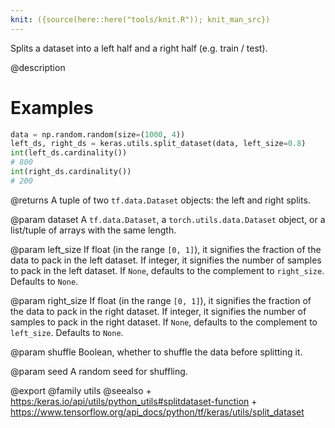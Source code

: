 ```yaml
---
knit: ({source(here::here("tools/knit.R")); knit_man_src})
---
```

Splits a dataset into a left half and a right half (e.g. train / test).

@description

# Examples
```python
data = np.random.random(size=(1000, 4))
left_ds, right_ds = keras.utils.split_dataset(data, left_size=0.8)
int(left_ds.cardinality())
# 800
int(right_ds.cardinality())
# 200
```

@returns
A tuple of two `tf.data.Dataset` objects:
the left and right splits.

@param dataset
A `tf.data.Dataset`, a `torch.utils.data.Dataset` object,
or a list/tuple of arrays with the same length.

@param left_size
If float (in the range `[0, 1]`), it signifies
the fraction of the data to pack in the left dataset. If integer, it
signifies the number of samples to pack in the left dataset. If
`None`, defaults to the complement to `right_size`.
Defaults to `None`.

@param right_size
If float (in the range `[0, 1]`), it signifies
the fraction of the data to pack in the right dataset.
If integer, it signifies the number of samples to pack
in the right dataset.
If `None`, defaults to the complement to `left_size`.
Defaults to `None`.

@param shuffle
Boolean, whether to shuffle the data before splitting it.

@param seed
A random seed for shuffling.

@export
@family utils
@seealso
+ <https:/keras.io/api/utils/python_utils#splitdataset-function>
+ <https://www.tensorflow.org/api_docs/python/tf/keras/utils/split_dataset>

